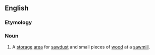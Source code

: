 ==English==

===Etymology===
{{compound|en|chip|yard}}

===Noun===
{{en-noun}}

# {{lb|en|US}} A [[storage]] [[area]] for [[sawdust]] and small pieces of [[wood]] at a [[sawmill]].